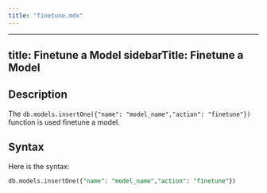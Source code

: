 ```yaml
---
title: "finetune.mdx"
---
```


---
title: Finetune a Model
sidebarTitle: Finetune a Model
---

## Description

The `db.models.insertOne({"name": "model_name","action": "finetune"})` function is used finetune a model.

## Syntax

Here is the syntax:

```sql
db.models.insertOne({"name": "model_name","action": "finetune"})
```
